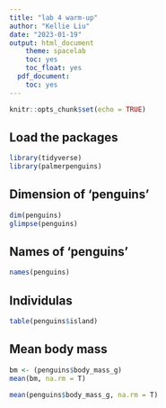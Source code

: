 ```yaml
---
title: "lab 4 warm-up"
author: "Kellie Liu"
date: "2023-01-19"
output: html_document
    theme: spacelab
    toc: yes
    toc_float: yes
  pdf_document:
    toc: yes
---
```


```r
knitr::opts_chunk$set(echo = TRUE)
```

## Load the packages
```r
library(tidyverse)
library(palmerpenguins)
```

## Dimension of 'penguins'
```r
dim(penguins)
glimpse(penguins)
```

## Names of 'penguins'
```r
names(penguins)
```

## Individulas
```r
table(penguins$island)
```

## Mean body mass
```r
bm <- (penguins$body_mass_g)
mean(bm, na.rm = T)
```
```r
mean(penguins$body_mass_g, na.rm = T)
```




